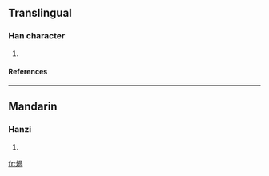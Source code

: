 ==Translingual==
===Han character===
{{Han char|rn=86|rad=火|as=09|sn=13|four=|canj=火月月口 (FBBR)}}
# {{defn|Han|sort=火09}}
====References====
{{Han ref|kx=0678.161|dkj=19251|hdz=32218.020|uh=7171|ud=29041}}

----
==Mandarin==
===Hanzi===
{{cmn-hanzi|pin=[[guā]] (gua1)|wg=kua<sup>1</sup>}}
# {{defn|Mandarin}}

[[fr:煱]]